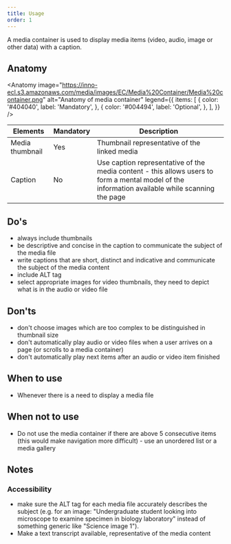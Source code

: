 ```yaml
---
title: Usage
order: 1
---
```



<Paragraph size="lead">
  A media container is used to display media items (video, audio, image or other
  data) with a caption.
</Paragraph>

## Anatomy

<Anatomy
  image="https://inno-ecl.s3.amazonaws.com/media/images/EC/Media%20Container/Media%20container.png"
  alt="Anatomy of media container"
  legend={{
    items: [
      {
        color: '#404040',
        label: 'Mandatory',
      },
      {
        color: '#004494',
        label: 'Optional',
      },
    ],
  }}
/>

| Elements        | Mandatory | Description                                                                                                                                     |
| --------------- | --------- | ----------------------------------------------------------------------------------------------------------------------------------------------- |
| Media thumbnail | Yes       | Thumbnail representative of the linked media                                                                                                    |
| Caption         | No        | Use caption representative of the media content - this allows users to form a mental model of the information available while scanning the page |

## Do's

- always include thumbnails
- be descriptive and concise in the caption to communicate the subject of the media file
- write captions that are short, distinct and indicative and communicate the subject of the media content
- include ALT tag
- select appropriate images for video thumbnails, they need to depict what is in the audio or video file

## Don'ts

- don't choose images which are too complex to be distinguished in thumbnail size
- don't automatically play audio or video files when a user arrives on a page (or scrolls to a media container)
- don't automatically play next items after an audio or video item finished

## When to use

- Whenever there is a need to display a media file

## When not to use

- Do not use the media container if there are above 5 consecutive items (this would make navigation more difficult) - use an <Link to="/ec/components/list/usage/">unordered list</Link> or a <Link to="/ec/components/media/gallery/usage/">media gallery</Link>

## Notes

### Accessibility

- make sure the ALT tag for each media file accurately describes the subject (e.g. for an image: "Undergraduate student looking into microscope to examine specimen in biology laboratory" instead of something generic like "Science image 1").
- Make a text transcript available, representative of the media content
